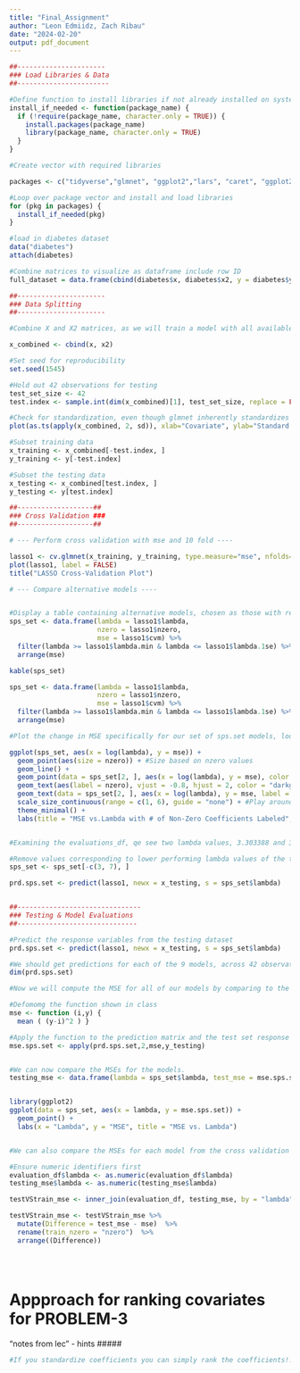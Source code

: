 ```yaml
---
title: "Final_Assignment"
author: "Leon Edmiidz, Zach Ribau"
date: "2024-02-20"
output: pdf_document
---
```


```r

##----------------------
### Load Libraries & Data
##-----------------------

#Define function to install libraries if not already installed on system
install_if_needed <- function(package_name) {
  if (!require(package_name, character.only = TRUE)) {
    install.packages(package_name)
    library(package_name, character.only = TRUE)
  }
}

#Create vector with required libraries

packages <- c("tidyverse","glmnet", "ggplot2","lars", "caret", "ggplot2", "GGally", "knitr")

#Loop over package vector and install and load libraries
for (pkg in packages) {
  install_if_needed(pkg)
}

#load in diabetes dataset
data("diabetes")
attach(diabetes)

#Combine matrices to visualize as dataframe include row ID
full_dataset = data.frame(cbind(diabetes$x, diabetes$x2, y = diabetes$y))

##----------------------
### Data Splitting
##----------------------

#Combine X and X2 matrices, as we will train a model with all available  features.

x_combined <- cbind(x, x2)

#Set seed for reproducibility
set.seed(1545)

#Hold out 42 observations for testing
test_set_size <- 42 
test.index <- sample.int(dim(x_combined)[1], test_set_size, replace = FALSE)

#Check for standardization, even though glmnet inherently standardizes
plot(as.ts(apply(x_combined, 2, sd)), xlab="Covariate", ylab="Standard Deviation") 

#Subset training data
x_training <- x_combined[-test.index, ]
y_training <- y[-test.index]

#Subset the testing data
x_testing <- x_combined[test.index, ]
y_testing <- y[test.index]

```


```r
##-------------------##
### Cross Validation ###
##-------------------##

# --- Perform cross validation with mse and 10 fold ----

lasso1 <- cv.glmnet(x_training, y_training, type.measure="mse", nfolds=10)
plot(lasso1, label = FALSE)
title("LASSO Cross-Validation Plot")

# --- Compare alternative models ----


#Display a table containing alternative models, chosen as those with regularization temrs between lambda min and lambda 1se. Show the number of non zero coefficients as well.
sps_set <- data.frame(lambda = lasso1$lambda,
                      nzero = lasso1$nzero,
                      mse = lasso1$cvm) %>%
  filter(lambda >= lasso1$lambda.min & lambda <= lasso1$lambda.1se) %>%
  arrange(mse)

kable(sps_set)

sps_set <- data.frame(lambda = lasso1$lambda,
                      nzero = lasso1$nzero,
                      mse = lasso1$cvm) %>%
  filter(lambda >= lasso1$lambda.min & lambda <= lasso1$lambda.1se) %>%
  arrange(mse)

#Plot the change in MSE specifically for our set of sps.set models, looking also at the number of nonzero coefficients (point size).

ggplot(sps_set, aes(x = log(lambda), y = mse)) +
  geom_point(aes(size = nzero)) + #Size based on nzero values
  geom_line() +
  geom_point(data = sps_set[2, ], aes(x = log(lambda), y = mse), color = "blue", size = 8, shape = 8, alpha = 0.75) + #Highight alternative model choice, index 2 from the dataframe.
  geom_text(aes(label = nzero), vjust = -0.8, hjust = 2, color = "darkgrey", size = 3.5) + #Label nzero values, moving them out of the way and colouring grey
  geom_text(data = sps_set[2, ], aes(x = log(lambda), y = mse, label = sprintf("lambda = %.6f", lambda)), vjust = -5, color = "blue", nudge_y = 0.1) + #move label down to avoid overlap w nzero labels
  scale_size_continuous(range = c(1, 6), guide = "none") + #Play around with size range for visibility of differences
  theme_minimal() +
  labs(title = "MSE vs.Lambda with # of Non-Zero Coefficients Labeled", x = "Log(Lambda)",y = "Mean Squared Error (mse)")


#Examining the evaluations_df, qe see two lambda values, 3.303388 and 3.625464 that are close to our best model and that have the same nzero value (18), thus we will consider the higher performing one, 3.303388. additional values share an nzero of 14, so we take only the 4.792651.

#Remove values corresponding to lower performing lambda values of the two pairs
sps_set <- sps_set[-c(3, 7), ]

prd.sps.set <- predict(lasso1, newx = x_testing, s = sps_set$lambda)


##-------------------------------
### Testing & Model Evaluations
##------------------------------

#Predict the response variables from the testing dataset
prd.sps.set <- predict(lasso1, newx = x_testing, s = sps_set$lambda)

#We should get predictions for each of the 9 models, across 42 observations.
dim(prd.sps.set)

#Now we will compute the MSE for all of our models by comparing to the ground truth response variables

#Defomomg the function shown in class
mse <- function (i,y) {
  mean ( (y-i)^2 ) }	

#Apply the function to the prediction matrix and the test set response variables
mse.sps.set <- apply(prd.sps.set,2,mse,y_testing)


#We can now compare the MSEs for the models.
testing_mse <- data.frame(lambda = sps_set$lambda, test_mse = mse.sps.set)


library(ggplot2)
ggplot(data = sps_set, aes(x = lambda, y = mse.sps.set)) +
  geom_point() +
  labs(x = "Lambda", y = "MSE", title = "MSE vs. Lambda")


#We can also compare the MSEs for each model from the cross validation estimates to the actual testing MSE's, merging based on lambda as the key.

#Ensure numeric identifiers first
evaluation_df$lambda <- as.numeric(evaluation_df$lambda)
testing_mse$lambda <- as.numeric(testing_mse$lambda)

testVStrain_mse <- inner_join(evaluation_df, testing_mse, by = "lambda")

testVStrain_mse <- testVStrain_mse %>%
  mutate(Difference = test_mse - mse)  %>%
  rename(train_nzero = "nzero")  %>%
  arrange((Difference))





```



#####
# Appproach for ranking covariates for PROBLEM-3 
"notes from lec" - hints
#####

```r


#If you standardize coefficients you can simply rank the coefficients!! But when glm reports coefficients, it has converted them from standardized forms back to original units - thus to rank them, we need to scale them again!


```


